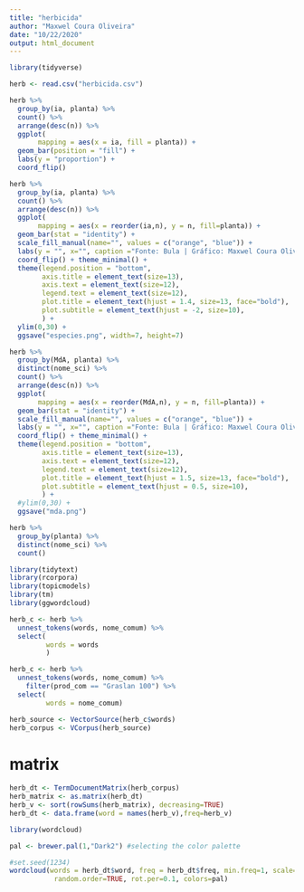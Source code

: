 ```yaml
---
title: "herbicida"
author: "Maxwel Coura Oliveira"
date: "10/22/2020"
output: html_document
---
```


```r
library(tidyverse)
```




```r
herb <- read.csv("herbicida.csv")
```






```r
herb %>% 
  group_by(ia, planta) %>%
  count() %>% 
  arrange(desc(n)) %>% 
  ggplot( 
       mapping = aes(x = ia, fill = planta)) +
  geom_bar(position = "fill") +
  labs(y = "proportion") +
  coord_flip()
```

```r
herb %>% 
  group_by(ia, planta) %>%
  count() %>% 
  arrange(desc(n)) %>% 
  ggplot( 
       mapping = aes(x = reorder(ia,n), y = n, fill=planta)) +
  geom_bar(stat = "identity") +
  scale_fill_manual(name="", values = c("orange", "blue")) +
  labs(y = "", x="", caption ="Fonte: Bula | Gráfico: Maxwel Coura Oliveira", title = "Número de espécies controladas por herbicidas em pastagens", subtitle = "Agrupadas por espécies monocot e dicot") +
  coord_flip() + theme_minimal() +
  theme(legend.position = "bottom",
        axis.title = element_text(size=13),
        axis.text = element_text(size=12),
        legend.text = element_text(size=12),
        plot.title = element_text(hjust = 1.4, size=13, face="bold"),
        plot.subtitle = element_text(hjust = -2, size=10),
        ) +
  ylim(0,30) +
  ggsave("especies.png", width=7, height=7)
```



```r
herb %>% 
  group_by(MdA, planta) %>%
  distinct(nome_sci) %>% 
  count() %>% 
  arrange(desc(n)) %>% 
  ggplot( 
       mapping = aes(x = reorder(MdA,n), y = n, fill=planta)) +
  geom_bar(stat = "identity") +
  scale_fill_manual(name="", values = c("orange", "blue")) +
  labs(y = "", x="", caption ="Fonte: Bula | Gráfico: Maxwel Coura Oliveira", title = "Número de espécies controladas por MdA de herbicidas em pastagens", subtitle = "Agrupadas por espécies monocot e dicot") +
  coord_flip() + theme_minimal() +
  theme(legend.position = "bottom",
        axis.title = element_text(size=13),
        axis.text = element_text(size=12),
        legend.text = element_text(size=12),
        plot.title = element_text(hjust = 1.5, size=13, face="bold"),
        plot.subtitle = element_text(hjust = 0.5, size=10),
        ) +
  #ylim(0,30) +
  ggsave("mda.png")
```




```r
herb %>% 
  group_by(planta) %>% 
  distinct(nome_sci) %>% 
  count() 
```





```r
library(tidytext)
library(rcorpora)
library(topicmodels)
library(tm)
library(ggwordcloud)
```


```r
herb_c <- herb %>%
  unnest_tokens(words, nome_comum) %>% 
  select(
         words = words
         )
```


```r
herb_c <- herb %>%
  unnest_tokens(words, nome_comum) %>% 
    filter(prod_com == "Graslan 100") %>% 
  select(
         words = nome_comum)
```



```r
herb_source <- VectorSource(herb_c$words)
herb_corpus <- VCorpus(herb_source)
```


# matrix
```r
herb_dt <- TermDocumentMatrix(herb_corpus)
herb_matrix <- as.matrix(herb_dt)
herb_v <- sort(rowSums(herb_matrix), decreasing=TRUE)
herb_dt <- data.frame(word = names(herb_v),freq=herb_v)
```

```r
library(wordcloud)

pal <- brewer.pal(1,"Dark2") #selecting the color palette

#set.seed(1234)
wordcloud(words = herb_dt$word, freq = herb_dt$freq, min.freq=1, scale=c(2,.35), 
           random.order=TRUE, rot.per=0.1, colors=pal)
```

